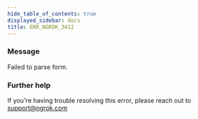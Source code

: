 ```yaml
---
hide_table_of_contents: true
displayed_sidebar: docs
title: ERR_NGROK_3412
---
```




### Message

Failed to parse form.

<ErrorDetails error="err_ngrok_3412" />

### Further help

If you're having trouble resolving this error, please reach out to [support@ngrok.com](mailto:support@ngrok.com?subject=Help%20with%20ERR_NGROK_3412)
